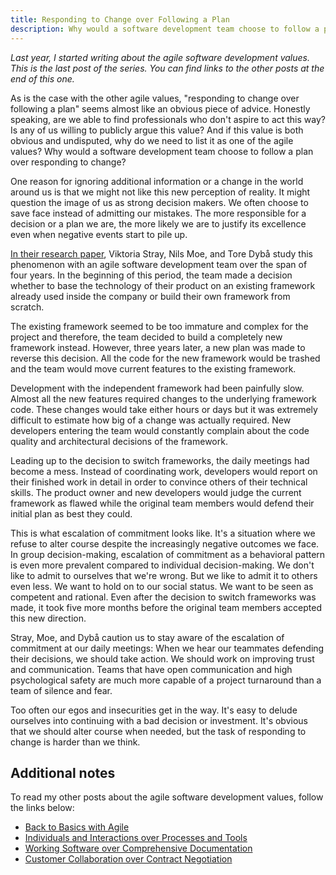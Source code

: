 ```yaml
---
title: Responding to Change over Following a Plan
description: Why would a software development team choose to follow a plan over responding to change?
---
```


_Last year, I started writing about the agile software development values. This is the last post of the series. You can find links to the other posts at the end of this one._

As is the case with the other agile values, "responding to change over following a plan" seems almost like an obvious piece of advice. Honestly speaking, are we able to find professionals who don't aspire to act this way? Is any of us willing to publicly argue this value? And if this value is both obvious and undisputed, why do we need to list it as one of the agile values? Why would a software development team choose to follow a plan over responding to change?

One reason for ignoring additional information or a change in the world around us is that we might not like this new perception of reality. It might question the image of us as strong decision makers. We often choose to save face instead of admitting our mistakes. The more responsible for a decision or a plan we are, the more likely we are to justify its excellence even when negative events start to pile up.

[In their research paper](https://link.springer.com/chapter/10.1007%2F978-3-642-30350-0_11), Viktoria Stray, Nils Moe, and Tore Dybå study this phenomenon with an agile software development team over the span of four years. In the beginning of this period, the team made a decision whether to base the technology of their product on an existing framework already used inside the company or build their own framework from scratch.

The existing framework seemed to be too immature and complex for the project and therefore, the team decided to build a completely new framework instead. However, three years later, a new plan was made to reverse this decision. All the code for the new framework would be trashed and the team would move current features to the existing framework.

Development with the independent framework had been painfully slow. Almost all the new features required changes to the underlying framework code. These changes would take either hours or days but it was extremely difficult to estimate how big of a change was actually required. New developers entering the team would constantly complain about the code quality and architectural decisions of the framework.

Leading up to the decision to switch frameworks, the daily meetings had become a mess. Instead of coordinating work, developers would report on their finished work in detail in order to convince others of their technical skills. The product owner and new developers would judge the current framework as flawed while the original team members would defend their initial plan as best they could.

This is what escalation of commitment looks like. It's a situation where we refuse to alter course despite the increasingly negative outcomes we face. In group decision-making, escalation of commitment as a behavioral pattern is even more prevalent compared to individual decision-making. We don't like to admit to ourselves that we're wrong. But we like to admit it to others even less. We want to hold on to our social status. We want to be seen as competent and rational. Even after the decision to switch frameworks was made, it took five more months before the original team members accepted this new direction.

Stray, Moe, and Dybå caution us to stay aware of the escalation of commitment at our daily meetings: When we hear our teammates defending their decisions, we should take action. We should work on improving trust and communication. Teams that have open communication and high psychological safety are much more capable of a project turnaround than a team of silence and fear.

Too often our egos and insecurities get in the way. It's easy to delude ourselves into continuing with a bad decision or investment. It's obvious that we should alter course when needed, but the task of responding to change is harder than we think.

## Additional notes

To read my other posts about the agile software development values, follow the links below:

- [Back to Basics with Agile](/posts/back-to-basics-with-agile/)
- [Individuals and Interactions over Processes and Tools](/posts/individuals-and-interactions-over-processes-and-tools/)
- [Working Software over Comprehensive Documentation](/posts/working-software-over-comprehensive-documentation/)
- [Customer Collaboration over Contract Negotiation](/posts/customer-collaboration-over-contract-negotiation/)

